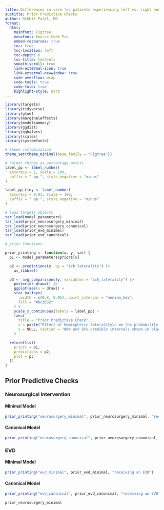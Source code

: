 ```yaml
---
title: Differences in care for patients experiencing left vs. right hemisphere ICH
subtitle: Prior Predictive Checks
author: Nikhil Patel, MD
format:
  html: 
    mainfont: Figtree
    monofont: Source Code Pro
    embed-resources: true
    toc: true
    toc-location: left
    toc-depth: 6
    toc-title: Contents
    smooth-scroll: true
    link-external-icon: true
    link-external-newwindow: true
    code-overflow: wrap
    code-tools: true
    code-fold: true
    highlight-style: nord
---
```


```r
library(targets)
library(tidyverse)
library(glue)
library(marginaleffects)
library(modelsummary)
library(ggdist)
library(gghalves)
library(scales)
library(systemfonts)

# theme customization
theme_set(theme_minimal(base_family = "Figtree"))

# Format things as percentage points
label_pp <- label_number(
  accuracy = 1, scale = 100,
  suffix = " pp.", style_negative = "minus"
)

label_pp_tiny <- label_number(
  accuracy = 0.01, scale = 100,
  suffix = " pp.", style_negative = "minus"
)

# load targets objects
tar_load(model_parameters)
tar_load(prior_neurosurgery_minimal)
tar_load(prior_neurosurgery_canonical)
tar_load(prior_evd_minimal)
tar_load(prior_evd_canonical)

# prior functions

prior_printing <- function(x, y, var) {
  p1 <- model_parameters$priors[x]

  p2 <- predictions(y, by = "ich_laterality") |>
    as_tibble()

  p3 <- avg_comparisons(y, variables = "ich_laterality") |>
    posterior_draws() |>
    ggplot(aes(x = draw)) +
    stat_halfeye(
      .width = c(0.8, 0.95), point_interval = "median_hdi",
      fill = "#bc3032"
    ) +
    scale_x_continuous(labels = label_pp) +
    labs(
      title = "Prior Predictive Check",
      x = paste("Effect of hemispheric laterality\n on the probability of", {{ var }}),
      y = NULL, caption = "80% and 95% credible intervals shown in black"
    )

  return(list(
    priors = p1,
    predictions = p2,
    plot = p3
  ))
}

```

## Prior Predictive Checks

### Neurosurgical Intervention

#### Minimal Model

```r

prior_printing("neurosurgery_minimal", prior_neurosurgery_minimal, "receiving neurosurgical intervention")

```
  
 
#### Canonical Model
  
```r

prior_printing("neurosurgery_canonical", prior_neurosurgery_canonical, "receiving neurosurgical intervention")

```

### EVD

#### Minimal Model

```r

prior_printing("evd_minimal", prior_evd_minimal, "receiving an EVD")

```

#### Canonical Model


```r

prior_printing("evd_canonical", prior_evd_canonical, "receiving an EVD")

prior_neurosurgery_minimal

```